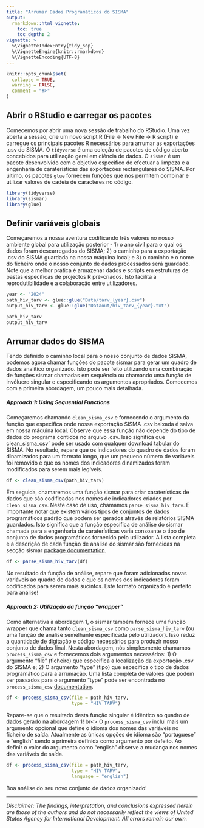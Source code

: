 ```yaml
---
title: "Arrumar Dados Programáticos do SISMA"
output:
  rmarkdown::html_vignette:
    toc: true
    toc_depth: 2
vignette: >
  %\VignetteIndexEntry{tidy_sop}
  %\VignetteEngine{knitr::rmarkdown}
  %\VignetteEncoding{UTF-8}
---
```


```r
knitr::opts_chunk$set(
  collapse = TRUE,
  warning = FALSE,
  comment = "#>"
)
```

## Abrir o RStudio e carregar os pacotes

Comecemos por abrir uma nova sessão de trabalho do RStudio.  Uma vez aberta a sessão, crie um novo script R (File -> New File -> R script) e carregue os principais pacotes R necessários para arrumar as exportações .csv do SISMA. O `tidyverse` é uma coleção de pacotes de código aberto concebidos para utilização geral em ciência de dados. O `sismar` é um pacote desenvolvido com o objetivo específico de efectuar a limpeza e a engenharia de caraterísticas das exportações rectangulares do SISMA. Por último, os pacotes `glue` fornecem funções que nos permitem combinar e utilizar valores de cadeia de caracteres no código.

```r
library(tidyverse)
library(sismar)
library(glue)
```

## Definir variáveis globais

Começaremos a nossa aventura codificando três valores no nosso ambiente global para utilização posterior - 1) o ano civil para o qual os dados foram descarregados do SISMA; 2) o caminho para a exportação .csv do SISMA guardada na nossa máquina local; e 3) o caminho e o nome do ficheiro onde o nosso conjunto de dados processados será guardado. Note que a melhor prática é armazenar dados e scripts em estruturas de pastas específicas de projectos R pré-criados. Isto facilita a reprodutibilidade e a colaboração entre utilizadores.   

```r
year <- "2024"
path_hiv_tarv <- glue::glue("Data/tarv_{year}.csv")
output_hiv_tarv <- glue::glue("Dataout/hiv_tarv_{year}.txt")

path_hiv_tarv
output_hiv_tarv
```

## Arrumar dados do SISMA

Tendo definido o caminho local para o nosso conjunto de dados SISMA, podemos agora chamar funções do pacote sismar para gerar um quadro de dados analítico organizado.  Isto pode ser feito utilizando uma combinação de funções sismar chamadas em sequência ou chamando uma função de invólucro singular e especificando os argumentos apropriados.  Comecemos com a primeira abordagem, um pouco mais detalhada. 

##### Approach 1: Using Sequential Functions

Começaremos chamando `clean_sisma_csv` e fornecendo o argumento da função que especifica onde nossa exportação SISMA .csv baixada é salva em nossa máquina local. Observe que essa função não depende do tipo de dados do programa contidos no arquivo .csv. Isso significa que clean_sisma_csv` pode ser usado com qualquer download tabular do SISMA. No resultado, repare que os indicadores do quadro de dados foram dinamizados para um formato longo, que um pequeno número de variáveis foi removido e que os nomes dos indicadores dinamizados foram modificados para serem mais legíveis.

```r
df <- clean_sisma_csv(path_hiv_tarv)
```

Em seguida, chamaremos uma função sismar para criar caraterísticas de dados que são codificadas nos nomes de indicadores criados por `clean_sisma_csv`.  Neste caso de uso, chamamos `parse_sisma_hiv_tarv`. É importante notar que existem vários tipos de conjuntos de dados programáticos padrão que podem ser gerados através de relatórios SISMA guardados. Isto significa que a função específica de análise do sismar chamada para a engenharia de caraterísticas varia consoante o tipo de conjunto de dados programáticos fornecido pelo utilizador. A lista completa e a descrição de cada função de análise do sismar são fornecidas na secção sismar [package documentation](https://usaid-mozambique.github.io/sismar/reference/index.html).

```r
df <- parse_sisma_hiv_tarv(df)
```
No resultado da função de análise, repare que foram adicionadas novas variáveis ao quadro de dados e que os nomes dos indicadores foram codificados para serem mais sucintos. Este formato organizado é perfeito para análise!

##### Approach 2: Utilização da função "wrapper"

Como alternativa à abordagem 1, o sismar também fornece uma função wrapper que chama tanto `clean_sisma_csv` como `parse_sisma_hiv_tarv` (ou uma função de análise semelhante especificada pelo utilizador). Isso reduz a quantidade de digitação e código necessários para produzir nosso conjunto de dados final. Nesta abordagem, nós simplesmente chamamos `process_sisma_csv` e fornecemos dois argumentos necessários: 1) O argumento “file” (ficheiro) que especifica a localização da exportação .csv do SISMA e; 2) O argumento “type” (tipo) que especifica o tipo de dados programático para a arrumação. Uma lista completa de valores que podem ser passados para o argumento “type” pode ser encontrada no `process_sisma_csv` [documentation](https://usaid-mozambique.github.io/sismar/reference/process_sisma_csv.html). 

```r
df <- process_sisma_csv(file = path_hiv_tarv, 
                        type = "HIV TARV")
```

Repare-se que o resultado desta função singular é idêntico ao quadro de dados gerado na abordagem 1!
br<>
O `process_sisma_csv` inclui mais um argumento opcional que define o idioma dos nomes das variáveis no ficheiro de saída.  Atualmente as únicas opções de idioma são “portuguese” e “english” sendo a primeira definida como argumento por defeito. Ao definir o valor do argumento como “english” observe a mudança nos nomes das variáveis de saída.

```r
df <- process_sisma_csv(file = path_hiv_tarv, 
                        type = "HIV TARV",
                        language = "english")

```

Boa análise do seu novo conjunto de dados organizado!



---

*Disclaimer: The findings, interpretation, and conclusions expressed herein are those of the authors and do not necessarily reflect the views of United States Agency for International Development. All errors remain our own.*
